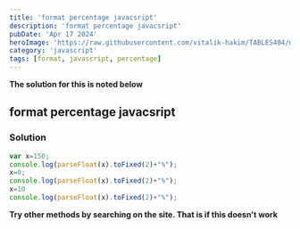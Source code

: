 ---
title: 'format percentage javacsript'
description: 'format percentage javacsript'
pubDate: 'Apr 17 2024'
heroImage: 'https://raw.githubusercontent.com/vitalik-hakim/TABLES404/main/error_b/JavaScript.png'
category: 'javascript'
tags: [format, javascript, percentage]
---

**The solution for this is noted below**

## format percentage javacsript

### Solution

```javascript
var x=150;
console.log(parseFloat(x).toFixed(2)+"%");
x=0;
console.log(parseFloat(x).toFixed(2)+"%");
x=10
console.log(parseFloat(x).toFixed(2)+"%");
```
**Try other methods by searching on the site. That is if this doesn't work**
